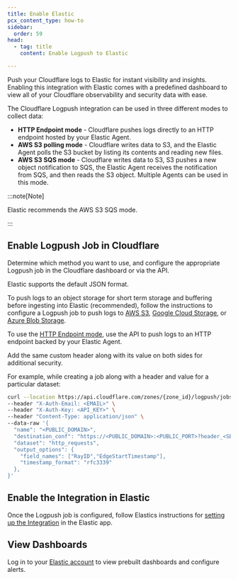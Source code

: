 ```yaml
---
title: Enable Elastic
pcx_content_type: how-to
sidebar:
  order: 59
head:
  - tag: title
    content: Enable Logpush to Elastic

---
```


Push your Cloudflare logs to Elastic for instant visibility and insights. Enabling this integration with Elastic comes with a predefined dashboard to view all of your Cloudflare observability and security data with ease.

The Cloudflare Logpush integration can be used in three different modes to collect data:

* **HTTP Endpoint mode** - Cloudflare pushes logs directly to an HTTP endpoint hosted by your Elastic Agent.
* **AWS S3 polling mode** - Cloudflare writes data to S3, and the Elastic Agent polls the S3 bucket by listing its contents and reading new files.
* **AWS S3 SQS mode** - Cloudflare writes data to S3, S3 pushes a new object notification to SQS, the Elastic Agent receives the notification from SQS, and then reads the S3 object. Multiple Agents can be used in this mode.

:::note[Note]


Elastic recommends the AWS S3 SQS mode.


:::

## Enable Logpush Job in Cloudflare

Determine which method you want to use, and configure the appropriate Logpush job in the Cloudflare dashboard or via the API.

Elastic supports the default JSON format.

To push logs to an object storage for short term storage and buffering before ingesting into Elastic (recommended), follow the instructions to configure a Logpush job to push logs to [AWS S3](/logs/get-started/enable-destinations/aws-s3/), [Google Cloud Storage](/logs/get-started/enable-destinations/google-cloud-storage/), or [Azure Blob Storage](/logs/get-started/enable-destinations/azure/).

To use the [HTTP Endpoint mode](/logs/get-started/enable-destinations/http/), use the API to push logs to an HTTP endpoint backed by your Elastic Agent.

Add the same custom header along with its value on both sides for additional security.

For example, while creating a job along with a header and value for a particular dataset:

```bash
curl --location https://api.cloudflare.com/zones/{zone_id}/logpush/jobs \
--header "X-Auth-Email: <EMAIL>" \
--header "X-Auth-Key: <API_KEY>" \
--header "Content-Type: application/json" \
--data-raw '{
  "name": "<PUBLIC_DOMAIN>",
  "destination_conf": "https://<PUBLIC_DOMAIN>:<PUBLIC_PORT>?header_<SECRET_HEADER>=<SECRET_VALUE>",
  "dataset": "http_requests",
  "output_options": {
    "field_names": ["RayID","EdgeStartTimestamp"],
    "timestamp_format": "rfc3339"
  },
}'
```

## Enable the Integration in Elastic

Once the Logpush job is configured, follow Elastics instructions for [setting up the Integration](https://docs.elastic.co/integrations/cloudflare_logpush) in the Elastic app.

## View Dashboards

Log in to your [Elastic account](https://www.elastic.co/) to view prebuilt dashboards and configure alerts.
